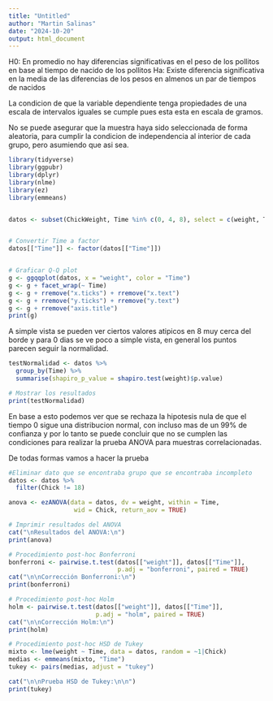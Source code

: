 ---
title: "Untitled"
author: "Martin Salinas"
date: "2024-10-20"
output: html_document
---

H0: En promedio no hay diferencias significativas en el peso de los pollitos en base al tiempo de nacido de los pollitos
Ha: Existe diferencia significativa en la media de las diferencias de los pesos en almenos un par de tiempos de nacidos

La condicion de que la variable dependiente tenga propiedades de una escala de intervalos iguales se cumple pues esta esta en escala de gramos.

No se puede asegurar que la muestra haya sido seleccionada de forma aleatoria, para cumplir la condicion de independencia al interior de cada grupo, pero asumiendo que asi sea.


```{r}
library(tidyverse)
library(ggpubr)
library(dplyr)
library(nlme)
library(ez)
library(emmeans)


datos <- subset(ChickWeight, Time %in% c(0, 4, 8), select = c(weight, Time, Chick))


# Convertir Time a factor
datos[["Time"]] <- factor(datos[["Time"]])


# Graficar Q-Q plot
g <- ggqqplot(datos, x = "weight", color = "Time")
g <- g + facet_wrap(~ Time)
g <- g + rremove("x.ticks") + rremove("x.text")
g <- g + rremove("y.ticks") + rremove("y.text")
g <- g + rremove("axis.title")
print(g)

```

A simple vista se pueden ver ciertos valores atipicos en 8 muy cerca del borde y para 0 dias se ve poco a simple vista, en general los puntos parecen seguir la normalidad.

```{r}

testNormalidad <- datos %>%
  group_by(Time) %>%
  summarise(shapiro_p_value = shapiro.test(weight)$p.value)

# Mostrar los resultados
print(testNormalidad)
```

En base a esto podemos ver que se rechaza la hipotesis nula de que el tiempo 0 sigue una distribucion normal, con incluso mas de un 99% de confianza y por lo tanto se puede concluir que no se cumplen las condiciones para realizar la prueba ANOVA para muestras correlacionadas.

De todas formas vamos a hacer la prueba
```{r}
#Eliminar dato que se encontraba grupo que se encontraba incompleto
datos <- datos %>%
  filter(Chick != 18)

anova <- ezANOVA(data = datos, dv = weight, within = Time,
                  wid = Chick, return_aov = TRUE)

# Imprimir resultados del ANOVA
cat("\nResultados del ANOVA:\n")
print(anova)

# Procedimiento post-hoc Bonferroni
bonferroni <- pairwise.t.test(datos[["weight"]], datos[["Time"]],
                              p.adj = "bonferroni", paired = TRUE)
cat("\n\nCorrección Bonferroni:\n")
print(bonferroni)

# Procedimiento post-hoc Holm
holm <- pairwise.t.test(datos[["weight"]], datos[["Time"]],
                        p.adj = "holm", paired = TRUE)
cat("\n\nCorrección Holm:\n")
print(holm)

# Procedimiento post-hoc HSD de Tukey
mixto <- lme(weight ~ Time, data = datos, random = ~1|Chick)
medias <- emmeans(mixto, "Time")
tukey <- pairs(medias, adjust = "tukey")

cat("\n\nPrueba HSD de Tukey:\n\n")
print(tukey)
```

